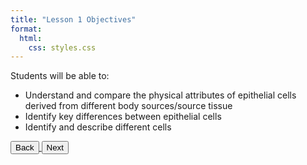 ```yaml
---
title: "Lesson 1 Objectives"
format:
  html:
    css: styles.css
---
```


<div class="lesson-card">
  <p>Students will be able to:</p>
  <ul>
    <li>Understand and compare the physical attributes of epithelial cells derived from different body sources/source tissue</li>
    <li>Identify key differences between epithelial cells</li>
    <li>Identify and describe different cells</li>
  </ul>
  <a href="index.html">
    <button class="btn">Back</button>
  </a>
  <a href="2-saliva.html">
    <button class="btn">Next</button>
  </a>
</div>
